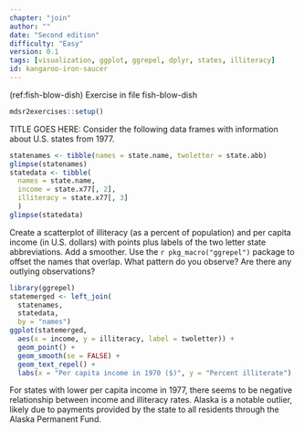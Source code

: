 ```yaml
---
chapter: "join"
author: ""
date: "Second edition"
difficulty: "Easy"
version: 0.1
tags: [visualization, ggplot, ggrepel, dplyr, states, illiteracy]
id: kangaroo-iron-saucer
---
```


(ref:fish-blow-dish) Exercise in file fish-blow-dish

```r
mdsr2exercises::setup()
```

TITLE GOES HERE: Consider the following data frames with information about U.S. states from 1977.

```r
statenames <- tibble(names = state.name, twoletter = state.abb)
glimpse(statenames)
statedata <- tibble(
  names = state.name, 
  income = state.x77[, 2], 
  illiteracy = state.x77[, 3]
  )
glimpse(statedata)
```

Create a scatterplot of illiteracy (as a percent of population) and per capita income (in U.S. dollars) with points plus labels of the two letter state abbreviations.  Add a smoother.  Use the `r pkg_macro("ggrepel")` package to offset the names that overlap.  What pattern do you observe?  Are there any outlying observations?

<!--begin-answer-->
```r
library(ggrepel)
statemerged <- left_join(
  statenames, 
  statedata, 
  by = "names")
ggplot(statemerged, 
  aes(x = income, y = illiteracy, label = twoletter)) +
  geom_point() +
  geom_smooth(se = FALSE) +
  geom_text_repel() + 
  labs(x = "Per capita income in 1970 ($)", y = "Percent illiterate")
```

For states with lower per capita income in 1977, there seems to be negative relationship between income and illiteracy rates.  Alaska is a notable outlier, likely due to payments provided by the state to all residents through the Alaska Permanent Fund.

<!--end-answer-->

